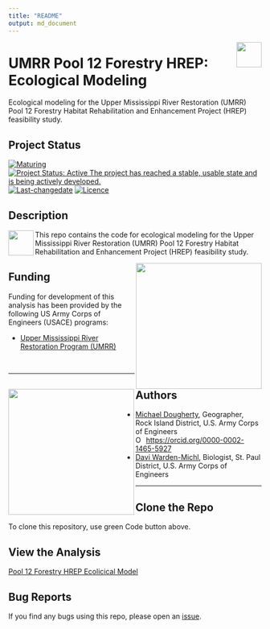 ```yaml
---
title: "README"
output: md_document
---
```


<!-- README.md is generated from README.Rmd. Please edit that file -->
<!-- rmarkdown::render(input="README.Rmd", output_file = "README.md", output_format = "md_document") -->

<img src="figures/castle.png" width=50 align="right" />

# UMRR Pool 12 Forestry HREP: Ecological Modeling
Ecological modeling for the Upper Mississippi River Restoration (UMRR) Pool 12 Forestry Habitat Rehabilitation and Enhancement Project (HREP) feasibility study.

## Project Status
[![Maturing](https://img.shields.io/badge/lifecycle-maturing-blue.svg)](https://www.tidyverse.org/lifecycle)
[![Project Status: Active The project has reached a stable, usable state and is being actively developed.](https://www.repostatus.org/badges/latest/active.svg)](https://www.repostatus.org/#active)
[![Last-changedate](https://img.shields.io/badge/last%20change-`r gsub('-', '--', Sys.Date())`-yellowgreen.svg)](/commits/master)
[![Licence](https://img.shields.io/badge/licence-CC0-blue.svg)](http://choosealicense.com/licenses/cc0-1.0/)

## Description

<img src="figures/r_logo.png" width=50 align="left" />

This repo contains the code for ecological modeling for the Upper Mississippi River Restoration (UMRR) Pool 12 Forestry Habitat Rehabilitation and Enhancement Project (HREP) feasibility study.

<img src="figures/USACE-Logo-Horizontal.png" width=250 align="right" />

## Funding
Funding for development of this analysis has been provided by the following US Army Corps of Engineers (USACE) programs:

* [Upper Mississippi River Restoration Program (UMRR)](https://www.mvr.usace.army.mil/Missions/Environmental-Stewardship/Upper-Mississippi-River-Restoration/)

<img src="figures/UMRRlogo_rgb_300px.png" width=250 align="left" /> <br/>

***  

## Authors  
* [Michael Dougherty](mailto:Michael.P.Dougherty@usace.army.mil), Geographer, Rock Island District, U.S. Army Corps of Engineers <div itemscope itemtype="https://schema.org/Person"><a itemprop="sameAs" content="https://orcid.org/0000-0002-1465-5927" href="https://orcid.org/0000-0002-1465-5927" target="orcid.widget" rel="me noopener noreferrer" style="vertical-align:top;"> <img src="https://orcid.org/sites/default/files/images/orcid_16x16.png" style="width:1em;margin-right:.5em;" alt="ORCID iD icon">https://orcid.org/0000-0002-1465-5927</a></div>   
* [Davi Warden-Michl](mailto:davi.e.michl@usace.army.mil), Biologist, St. Paul District, U.S. Army Corps of Engineers 

***

## Clone the Repo
To clone this repository, use green Code button above. 

## View the Analysis
[Pool 12 Forestry HREP Ecolicical Model](https://mvr-gis.github.io/Pool_12_ecomod/)


## Bug Reports
If you find any bugs using this repo, please open an [issue](https://github.com/MVR-GIS/Pool_12_ecomod/issues). 
